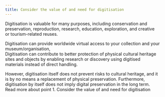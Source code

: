 ```yaml
---
title: Consider the value of and need for digitisation
---
```

   Digitisation is valuable for many purposes, including conservation and preservation, reproduction, research, education, exploration, and creative or tourism-related reuses.

   Digitisation can provide worldwide virtual access to your collection and your museum/organisation,  
   Digitisation can contribute to better protection of physical cultural heritage sites and objects by enabling research or discovery using digitised materials instead of direct handling.

   However, digitisation itself does not prevent risks to cultural heritage, and it is by no means a replacement of physical preservation.
   Furthermore, digitisation by itself does not imply digital preservation in the long term.
   Read more about point 1. Consider the value of and need for digitisation 
